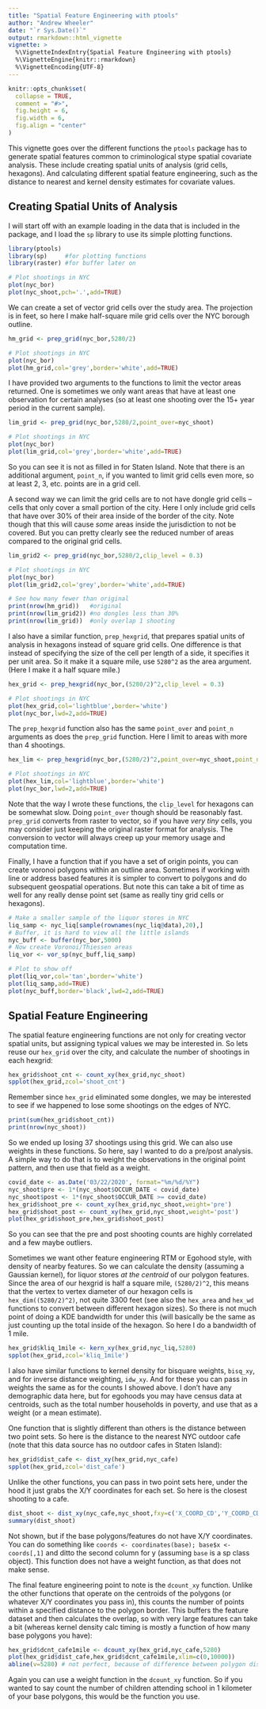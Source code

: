 ```yaml
---
title: "Spatial Feature Engineering with ptools"
author: "Andrew Wheeler"
date: "`r Sys.Date()`"
output: rmarkdown::html_vignette
vignette: >
  %\VignetteIndexEntry{Spatial Feature Engineering with ptools}
  %\VignetteEngine{knitr::rmarkdown}
  %\VignetteEncoding{UTF-8}
---
```


```r
knitr::opts_chunk$set(
  collapse = TRUE,
  comment = "#>",
  fig.height = 6, 
  fig.width = 6, 
  fig.align = "center"
)
```

This vignette goes over the different functions the `ptools` package has to generate spatial features common to criminological stype spatial covariate analysis. These include creating spatial units of analysis (grid cells, hexagons). And calculating different spatial feature engineering, such as the distance to nearest and kernel density estimates for covariate values.

## Creating Spatial Units of Analysis

I will start off with an example loading in the data that is included in the package, and I load the `sp` library to use its simple plotting functions.

```r
library(ptools)
library(sp)     #for plotting functions
library(raster) #for buffer later on

# Plot shootings in NYC
plot(nyc_bor)
plot(nyc_shoot,pch='.',add=TRUE)
```

We can create a set of vector grid cells over the study area. The projection is in feet, so here I make half-square mile grid cells over the NYC borough outline.

```r
hm_grid <- prep_grid(nyc_bor,5280/2)

# Plot shootings in NYC
plot(nyc_bor)
plot(hm_grid,col='grey',border='white',add=TRUE)
```

I have provided two arguments to the functions to limit the vector areas returned. One is sometimes we only want areas that have at least one observation for certain analyses (so at least one shooting over the 15+ year period in the current sample). 

```r
lim_grid <- prep_grid(nyc_bor,5280/2,point_over=nyc_shoot)

# Plot shootings in NYC
plot(nyc_bor)
plot(lim_grid,col='grey',border='white',add=TRUE)
```

So you can see it is not as filled in for Staten Island. Note that there is an additional argument, `point_n`, if you wanted to limit grid cells even more, so at least 2, 3, etc. points are in a grid cell.

A second way we can limit the grid cells are to not have dongle grid cells -- cells that only cover a small portion of the city. Here I only include grid cells that have over 30% of their area inside of the border of the city. Note though that this will cause *some* areas inside the jurisdiction to not be covered. But you can pretty clearly see the reduced number of areas compared to the original grid cells.

```r
lim_grid2 <- prep_grid(nyc_bor,5280/2,clip_level = 0.3)

# Plot shootings in NYC
plot(nyc_bor)
plot(lim_grid2,col='grey',border='white',add=TRUE)

# See how many fewer than original
print(nrow(hm_grid))   #original
print(nrow(lim_grid2)) #no dongles less than 30%
print(nrow(lim_grid))  #only overlap 1 shooting
```

I also have a similar function, `prep_hexgrid`, that prepares spatial units of analysis in hexagons instead of square grid cells. One difference is that instead of specifying the size of the cell per length of a side, it specifies it per unit area. So it make it a square mile, use `5280^2` as the area argument. (Here I make it a half square mile.)

```r
hex_grid <- prep_hexgrid(nyc_bor,(5280/2)^2,clip_level = 0.3)

# Plot shootings in NYC
plot(hex_grid,col='lightblue',border='white')
plot(nyc_bor,lwd=2,add=TRUE)
```

The `prep_hexgrid` function also has the same `point_over` and `point_n` arguments as does the `prep_grid` function. Here I limit to areas with more than 4 shootings.

```r
hex_lim <- prep_hexgrid(nyc_bor,(5280/2)^2,point_over=nyc_shoot,point_n=4)

# Plot shootings in NYC
plot(hex_lim,col='lightblue',border='white')
plot(nyc_bor,lwd=2,add=TRUE)
```

Note that the way I wrote these functions, the `clip_level` for hexagons can be somewhat slow. Doing `point_over` though should be reasonably fast. `prep_grid` converts from raster to vector, so if you have *very tiny* cells, you may consider just keeping the original raster format for analysis. The conversion to vector will always creep up your memory usage and computation time.

Finally, I have a function that if you have a set of origin points, you can create voronoi polygons within an outline area. Sometimes if working with line or address based features it is simpler to convert to polygons and do subsequent geospatial operations. But note this can take a bit of time as well for any really dense point set (same as really tiny grid cells or hexagons).

```r
# Make a smaller sample of the liquor stores in NYC
liq_samp <- nyc_liq[sample(rownames(nyc_liq@data),20),]
# Buffer, it is hard to view all the little islands
nyc_buff <- buffer(nyc_bor,5000)
# Now create Voronoi/Thiessen areas
liq_vor <- vor_sp(nyc_buff,liq_samp)

# Plot to show off
plot(liq_vor,col='tan',border='white')
plot(liq_samp,add=TRUE)
plot(nyc_buff,border='black',lwd=2,add=TRUE)
```

## Spatial Feature Engineering

The spatial feature engineering functions are not only for creating vector spatial units, but assigning typical values we may be interested in. So lets reuse our `hex_grid` over the city, and calculate the number of shootings in each hexgrid:

```r
hex_grid$shoot_cnt <- count_xy(hex_grid,nyc_shoot)
spplot(hex_grid,zcol='shoot_cnt')
```

Remember since `hex_grid` eliminated some dongles, we may be interested to see if we happened to lose some shootings on the edges of NYC.

```r
print(sum(hex_grid$shoot_cnt))
print(nrow(nyc_shoot))
```

So we ended up losing 37 shootings using this grid. We can also use weights in these functions. So here, say I wanted to do a pre/post analysis. A simple way to do that is to weight the observations in the original point pattern, and then use that field as a weight.

```r
covid_date <- as.Date('03/22/2020', format="%m/%d/%Y")
nyc_shoot$pre <- 1*(nyc_shoot$OCCUR_DATE < covid_date)
nyc_shoot$post <- 1*(nyc_shoot$OCCUR_DATE >= covid_date)
hex_grid$shoot_pre <- count_xy(hex_grid,nyc_shoot,weight='pre')
hex_grid$shoot_post <- count_xy(hex_grid,nyc_shoot,weight='post')
plot(hex_grid$shoot_pre,hex_grid$shoot_post)
```

So you can see that the pre and post shooting counts are highly correlated and a few maybe outliers.

Sometimes we want other feature engineering RTM or Egohood style, with density of nearby features. So we can calculate the density (assuming a Gaussian kernel), for liquor stores *at the centroid* of our polygon features. Since the area of our hexgrid is half a square mile, `(5280/2)^2`, this means that the vertex to vertex diameter of our hexagon cells is `hex_dim((5280/2)^2)`, not quite 3300 feet (see also the `hex_area` and `hex_wd` functions to convert between different hexagon sizes). So there is not much point of doing a KDE bandwidth for under this (will basically be the same as just counting up the total inside of the hexagon. So here I do a bandwidth of 1 mile.

```r
hex_grid$kliq_1mile <- kern_xy(hex_grid,nyc_liq,5280)
spplot(hex_grid,zcol='kliq_1mile')
```

I also have similar functions to kernel density for bisquare weights, `bisq_xy`, and for inverse distance weighting, `idw_xy`. And for these you can pass in weights the same as for the counts I showed above. I don't have any demographic data here, but for egohoods you may have census data at centroids, such as the total number households in poverty, and use that as a weight (or a mean estimate). 

One function that is slightly different than others is the distance between two point sets. So here is the distance to the nearest NYC outdoor cafe (note that this data source has no outdoor cafes in Staten Island):

```r
hex_grid$dist_cafe <- dist_xy(hex_grid,nyc_cafe)
spplot(hex_grid,zcol='dist_cafe')
```

Unlike the other functions, you can pass in two point sets here, under the hood it just grabs the X/Y coordinates for each set. So here is the closest shooting to a cafe.

```r
dist_shoot <- dist_xy(nyc_cafe,nyc_shoot,fxy=c('X_COORD_CD','Y_COORD_CD'))
summary(dist_shoot)
```

Not shown, but if the base polygons/features do not have X/Y coordinates. You can do something like `coords <- coordinates(base); base$x <- coords[,1]` and ditto the second column for y (assuming `base` is a sp class object). This function does not have a weight function, as that does not make sense.

The final feature engineering point to note is the `dcount_xy` function. Unlike the other functions that operate on the centroids of the polygons (or whatever X/Y coordinates you pass in), this counts the number of points within a specified distance to the polygon border. This buffers the feature dataset and then calculates the overlap, so with very large features can take a bit (whereas kernel density calc timing is mostly a function of how many base polygons you have):

```r
hex_grid$dcnt_cafe1mile <- dcount_xy(hex_grid,nyc_cafe,5280)
plot(hex_grid$dist_cafe,hex_grid$dcnt_cafe1mile,xlim=c(0,10000))
abline(v=5280) # not perfect, because of difference between polygon distance vs centroid distance
```

Again you can use a weight function in the `dcount_xy` function. So if you wanted to say count the number of children attending school in 1 kilometer of your base polygons, this would be the function you use.